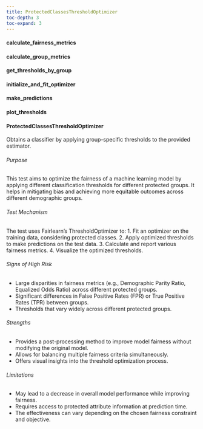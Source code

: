 ```yaml
---
title: ProtectedClassesThresholdOptimizer
toc-depth: 3
toc-expand: 3
---
```







  
#### calculate_fairness_metrics

 
#### calculate_group_metrics

 
#### get_thresholds_by_group

 
#### initialize_and_fit_optimizer

 
#### make_predictions

 
#### plot_thresholds

 
#### ProtectedClassesThresholdOptimizer

Obtains a classifier by applying group-specific thresholds to the provided estimator.

###### Purpose

This test aims to optimize the fairness of a machine learning model by applying different
classification thresholds for different protected groups. It helps in mitigating bias and
achieving more equitable outcomes across different demographic groups.

###### Test Mechanism

The test uses Fairlearn's ThresholdOptimizer to:
1. Fit an optimizer on the training data, considering protected classes.
2. Apply optimized thresholds to make predictions on the test data.
3. Calculate and report various fairness metrics.
4. Visualize the optimized thresholds.

###### Signs of High Risk

- Large disparities in fairness metrics (e.g., Demographic Parity Ratio, Equalized Odds Ratio)
  across different protected groups.
- Significant differences in False Positive Rates (FPR) or True Positive Rates (TPR) between groups.
- Thresholds that vary widely across different protected groups.

###### Strengths

- Provides a post-processing method to improve model fairness without modifying the original model.
- Allows for balancing multiple fairness criteria simultaneously.
- Offers visual insights into the threshold optimization process.

###### Limitations

- May lead to a decrease in overall model performance while improving fairness.
- Requires access to protected attribute information at prediction time.
- The effectiveness can vary depending on the chosen fairness constraint and objective.




 
